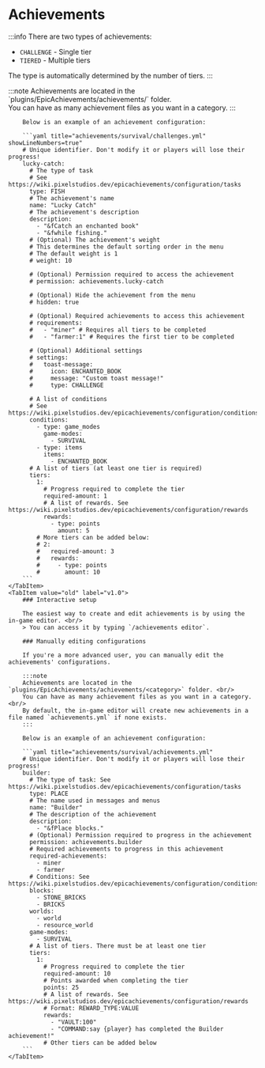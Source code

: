 
# Achievements

:::info
There are two types of achievements:
- `CHALLENGE` - Single tier
- `TIERED` - Multiple tiers

The type is automatically determined by the number of tiers.
:::

<Tabs>
    <TabItem value="new" label="v2.0" default>
        :::note
        Achievements are located in the `plugins/EpicAchievements/achievements/<category>` folder. <br/>
        You can have as many achievement files as you want in a category.
        :::

        Below is an example of an achievement configuration:

        ```yaml title="achievements/survival/challenges.yml" showLineNumbers=true"
        # Unique identifier. Don't modify it or players will lose their progress!
        lucky-catch:
          # The type of task
          # See https://wiki.pixelstudios.dev/epicachievements/configuration/tasks
          type: FISH
          # The achievement's name
          name: "Lucky Catch"
          # The achievement's description
          description:
            - "&fCatch an enchanted book"
            - "&fwhile fishing."
          # (Optional) The achievement's weight
          # This determines the default sorting order in the menu
          # The default weight is 1
          # weight: 10

          # (Optional) Permission required to access the achievement
          # permission: achievements.lucky-catch

          # (Optional) Hide the achievement from the menu
          # hidden: true

          # (Optional) Required achievements to access this achievement
          # requirements:
          #   - "miner" # Requires all tiers to be completed
          #   - "farmer:1" # Requires the first tier to be completed

          # (Optional) Additional settings
          # settings:
          #   toast-message:
          #     icon: ENCHANTED_BOOK
          #     message: "Custom toast message!"
          #     type: CHALLENGE

          # A list of conditions
          # See https://wiki.pixelstudios.dev/epicachievements/configuration/conditions
          conditions:
            - type: game_modes
              game-modes:
                - SURVIVAL
            - type: items
              items:
                - ENCHANTED_BOOK
          # A list of tiers (at least one tier is required)
          tiers:
            1:
              # Progress required to complete the tier
              required-amount: 1
              # A list of rewards. See https://wiki.pixelstudios.dev/epicachievements/configuration/rewards
              rewards:
                - type: points
                  amount: 5
            # More tiers can be added below:
            # 2:
            #   required-amount: 3
            #   rewards:
            #     - type: points
            #       amount: 10
        ```
    </TabItem>
    <TabItem value="old" label="v1.0">
        ### Interactive setup

        The easiest way to create and edit achievements is by using the in-game editor. <br/>
        > You can access it by typing `/achievements editor`.

        ### Manually editing configurations

        If you're a more advanced user, you can manually edit the achievements' configurations.

        :::note
        Achievements are located in the `plugins/EpicAchievements/achievements/<category>` folder. <br/>
        You can have as many achievement files as you want in a category. <br/>
        By default, the in-game editor will create new achievements in a file named `achievements.yml` if none exists.
        :::

        Below is an example of an achievement configuration:

        ```yaml title="achievements/survival/achievements.yml"
        # Unique identifier. Don't modify it or players will lose their progress!
        builder:
          # The type of task: See https://wiki.pixelstudios.dev/epicachievements/configuration/tasks
          type: PLACE
          # The name used in messages and menus
          name: "Builder"
          # The description of the achievement
          description:
            - "&fPlace blocks."
          # (Optional) Permission required to progress in the achievement
          permission: achievements.builder
          # Required achievements to progress in this achievement
          required-achievements:
            - miner
            - farmer
          # Conditions: See https://wiki.pixelstudios.dev/epicachievements/configuration/conditions
          blocks:
            - STONE_BRICKS
            - BRICKS
          worlds:
            - world
            - resource_world
          game-modes:
            - SURVIVAL
          # A list of tiers. There must be at least one tier
          tiers:
            1:
              # Progress required to complete the tier
              required-amount: 10
              # Points awarded when completing the tier
              points: 25
              # A list of rewards. See https://wiki.pixelstudios.dev/epicachievements/configuration/rewards
              # Format: REWARD_TYPE:VALUE
              rewards:
                - "VAULT:100"
                - "COMMAND:say {player} has completed the Builder achievement!"
              # Other tiers can be added below
        ```
    </TabItem>
</Tabs>

